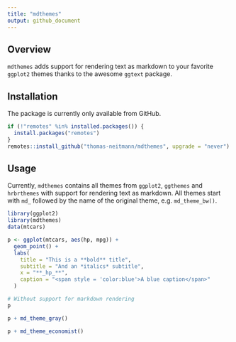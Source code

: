 ```yaml
---
title: "mdthemes"
output: github_document
---
```


## Overview

`mdthemes` adds support for rendering text as markdown to your favorite `ggplot2` themes thanks to the awesome `ggtext` package.


## Installation

The package is currently only available from GitHub.

```r
if (!"remotes" %in% installed.packages()) {
  install.packages("remotes")
}
remotes::install_github("thomas-neitmann/mdthemes", upgrade = "never")
```

## Usage

Currently, `mdthemes` contains all themes from `ggplot2`, `ggthemes` and `hrbrthemes` with support for rendering text as markdown. All themes start with `md_` followed by the name of the original theme, e.g. `md_theme_bw()`.

```r
library(ggplot2)
library(mdthemes)
data(mtcars)

p <- ggplot(mtcars, aes(hp, mpg)) +
  geom_point() +
  labs(
    title = "This is a **bold** title",
    subtitle = "And an *italics* subtitle",
    x = "**_hp_**",
    caption = "<span style = 'color:blue'>A blue caption</span>"
  )

# Without support for markdown rendering
p

p + md_theme_gray()

p + md_theme_economist()

```

